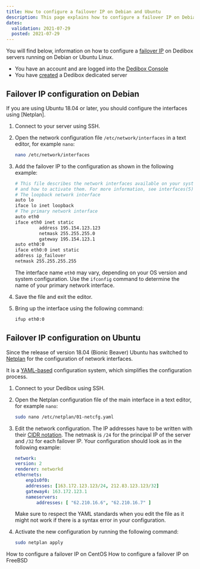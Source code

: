 ```yaml
---
title: How to configure a failover IP on Debian and Ubuntu
description: This page explains how to configure a failover IP on Debian or Ubuntu Linux.
dates:
  validation: 2021-07-29
  posted: 2021-07-29
---
```


You will find below, information on how to configure a [failover IP](/dedibox-network/ip-failover/concepts/#failover-ips) on Dedibox servers running on Debian or Ubuntu Linux.

<Message type="requirement">

  - You have an account and are logged into the [Dedibox Console](https://console.online.net)
  - You have [created](/dedibox/dedicated-servers/how-to/order-a-server) a Dedibox dedicated server

</Message>

## Failover IP configuration on Debian

<Message type="note">

If you are using Ubuntu 18.04 or later, you should configure the interfaces using [Netplan].

</Message>

1. Connect to your server using SSH. 

2. Open the network configuration file `/etc/network/interfaces` in a text editor, for example `nano`: 

    ```sh 
    nano /etc/network/interfaces
    ```

3. Add the failover IP to the configuration as shown in the following example:

    ```sh 
    # This file describes the network interfaces available on your system
    # and how to activate them. For more information, see interfaces(5). 
    # The loopback network interface 
    auto lo 
    iface lo inet loopback 
    # The primary network interface 
    auto eth0 
    iface eth0 inet static 
        	 address 195.154.123.123
         	 netmask 255.255.255.0 
        	 gateway 195.154.123.1
    auto eth0:0
    iface eth0:0 inet static
    address ip_failover
    netmask 255.255.255.255
    ```

    <Message type="note">

    The interface name `eth0` may vary, depending on your OS version and system configuration. Use the `ifconfig` command to determine the name of your primary network interface.

    </Message>

4. Save the file and exit the editor. 

5. Bring up the interface using the following command:

    ```sh 
    ifup eth0:0
    ```

## Failover IP configuration on Ubuntu

Since the release of version 18.04 (Bionic Beaver) Ubuntu has switched to [Netplan](https://netplan.io/) for the configuration of network interfaces.

It is a [YAML-based](https://yaml.org/spec/1.2/spec.html) configuration system, which simplifies the configuration process.

1. Connect to your Dedibox using SSH. 

2. Open the Netplan configuration file of the main interface in a text editor, for example `nano`: 

    ```sh 
    sudo nano /etc/netplan/01-netcfg.yaml
    ```

3. Edit the network configuration. The IP addresses have to be written with their [CIDR notation](https://en.wikipedia.org/wiki/Classless_Inter-Domain_Routing#CIDR_notation). The netmask is `/24` for the principal IP of the server and `/32` for each failover IP. Your configuration should look as in the following example: 

    ```yaml
    network:
    version: 2
    renderer: networkd
    ethernets:
        enp1s0f0:
        addresses: [163.172.123.123/24, 212.83.123.123/32]
        gateway4: 163.172.123.1
        nameservers:
            addresses: [ "62.210.16.6", "62.210.16.7" ]
    ```

    <Message type="tip">

    Make sure to respect the YAML standards when you edit the file as it might not work if there is a syntax error in your configuration.

    </Message>

4. Activate the new configuration by running the following command:

    ```sh 
    sudo netplan apply
    ```

<Navigation title="See Also">
  <PreviousButton to="/dedibox-network/ip-failover/how-to/configure-centos">How to configure a failover IP on CentOS</PreviousButton>
  <NextButton to="/dedibox-network/ip-failover/how-to/configure-freebsd">How to configure a failover IP on FreeBSD</NextButton>
</Navigation>
